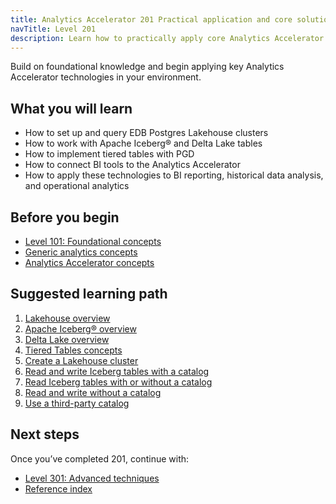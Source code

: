 ```yaml
---
title: Analytics Accelerator 201 Practical application and core solutions
navTitle: Level 201
description: Learn how to practically apply core Analytics Accelerator technologies and use cases.
---
```



Build on foundational knowledge and begin applying key Analytics Accelerator technologies in your environment.

## What you will learn

- How to set up and query EDB Postgres Lakehouse clusters
- How to work with Apache Iceberg® and Delta Lake tables
- How to implement tiered tables with PGD
- How to connect BI tools to the Analytics Accelerator
- How to apply these technologies to BI reporting, historical data analysis, and operational analytics

## Before you begin

- [Level 101: Foundational concepts](/edb-postgres-ai/1.3/analytics/101)
- [Generic analytics concepts](/edb-postgres-ai/1.3/analytics/generic-concepts)
- [Analytics Accelerator concepts](/edb-postgres-ai/1.3/analytics/analytics-concepts)

## Suggested learning path

1. [Lakehouse overview](/edb-postgres-ai/1.3/analytics/lakehouse)
2. [Apache Iceberg® overview](/edb-postgres-ai/1.3/analytics/iceberg)
3. [Delta Lake overview](/edb-postgres-ai/1.3/analytics/delta_lake)
4. [Tiered Tables concepts](/edb-postgres-ai/1.3/analytics/tiered_tables)
5. [Create a Lakehouse cluster](/edb-postgres-ai/1.3/analytics/create-lakehouse-cluster)
6. [Read and write Iceberg tables with a catalog](/edb-postgres-ai/1.3/analytics/how-to-iceberg-reads-writes-with-catalog)
7. [Read Iceberg tables with or without a catalog](/edb-postgres-ai/1.3/analytics/how-to-lakehouse-read-with-without-catalog)
8. [Read and write without a catalog](/edb-postgres-ai/1.3/analytics/how-to-read-write-without-catalog)
9. [Use a third-party catalog](/edb-postgres-ai/1.3/analytics/how-to-third-party-catalog)

## Next steps

Once you’ve completed 201, continue with:

- [Level 301: Advanced techniques](/edb-postgres-ai/1.3/analytics/301)
- [Reference index](/edb-postgres-ai/1.3/analytics/reference/)

